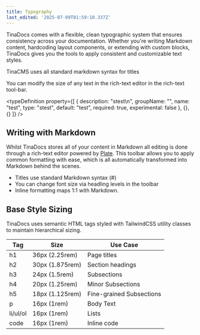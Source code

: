 ```yaml
---
title: Typography
last_edited: '2025-07-09T01:59:10.337Z'
---
```


TinaDocs comes with a flexible, clean typographic system that ensures consistency across your documentation. Whether you're writing Markdown content, hardcoding layout components, or extending with custom blocks, TinaDocs gives you the tools to apply consistent and customizable text styles.

TinaCMS uses all standard markdown syntax for titles

You can modify the size of any text in the rich-text editor in the rich-text tool-bar.

<typeDefinition
  property={[
    {
      description: "stest\n",
      groupName: "",
      name: "test",
      type: "stest",
      default: "test",
      required: true,
      experimental: false
    },
    {},
    {}
  ]}
/>

## Writing with Markdown

Whilst TinaDocs stores all of your content in Markdown all editing is done through a rich-text editor powered by [Plate](https://platejs.org/). This toolbar allows you to apply common formatting with ease, which is all automatically transformed into Markdown behind the scenes.

* Titles use standard Markdown syntax (#)
* You can change font size via headling levels in the toolbar
* Inline formatting maps 1:1 with Markdown.

## Base Style Sizing

TinaDocs uses semantic HTML tags styled with TailwindCSS utility classes to maintain hierarchical sizing.

| Tag      | Size            | Use Case                 |
| -------- | --------------- | ------------------------ |
| h1       | 36px (2.25rem)  | Page titles              |
| h2       | 30px (1.875rem) | Section headings         |
| h3       | 24px (1.5rem)   | Subsections              |
| h4       | 20px (1.25rem)  | Minor Subsections        |
| h5       | 18px (1.125rem) | Fine-grained Subsections |
| p        | 16px (1rem)     | Body Text                |
| li/ul/ol | 16px (1rem)     | Lists                    |
| code     | 16px (1rem)     | Inline code              |
